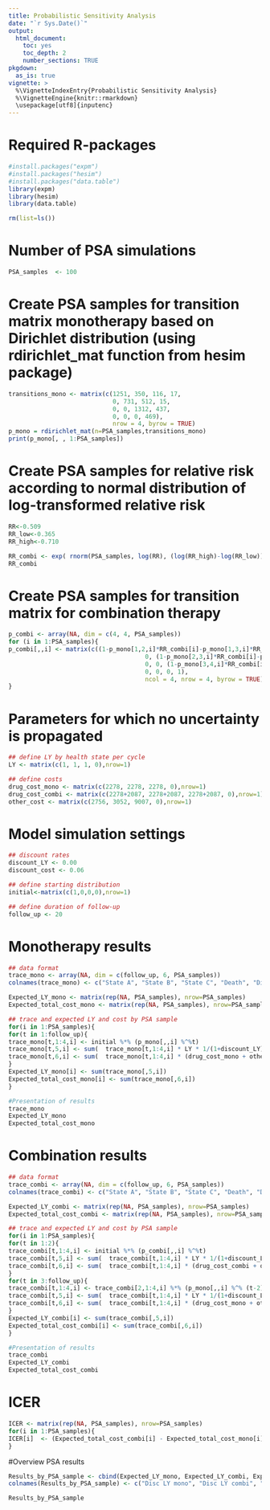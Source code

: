 ```yaml
---
title: Probabilistic Sensitivity Analysis  
date: "`r Sys.Date()`"
output: 
  html_document:
    toc: yes
    toc_depth: 2
    number_sections: TRUE
pkgdown:
  as_is: true
vignette: >
  %\VignetteIndexEntry{Probabilistic Sensitivity Analysis}
  %\VignetteEngine{knitr::rmarkdown}
  \usepackage[utf8]{inputenc}
---
```


# Required R-packages 
```r
#install.packages("expm")
#install.packages("hesim")
#install.packages("data.table")
library(expm)
library(hesim)
library(data.table)

rm(list=ls())
```


# Number of PSA simulations
```r
PSA_samples  <- 100
```

# Create PSA samples for transition matrix monotherapy based on Dirichlet distribution (using rdirichlet_mat function from hesim package)
```r
transitions_mono <- matrix(c(1251, 350, 116, 17,
                             0, 731, 512, 15,
                             0, 0, 1312, 437,
                             0, 0, 0, 469),
                             nrow = 4, byrow = TRUE)
p_mono = rdirichlet_mat(n=PSA_samples,transitions_mono)
print(p_mono[, , 1:PSA_samples])
```

# Create PSA samples for relative risk according to normal distribution of log-transformed relative risk
```r
RR<-0.509
RR_low<-0.365
RR_high<-0.710

RR_combi <- exp( rnorm(PSA_samples, log(RR), (log(RR_high)-log(RR_low))/3.92 )   )
RR_combi
```

# Create PSA samples for transition matrix for combination therapy
```r
p_combi <- array(NA, dim = c(4, 4, PSA_samples))
for (i in 1:PSA_samples){ 
p_combi[,,i] <- matrix(c((1-p_mono[1,2,i]*RR_combi[i]-p_mono[1,3,i]*RR_combi[i]-p_mono[1,4,i]*RR_combi[i]), p_mono[1,2,i]*RR_combi[i], p_mono[1,3,i]*RR_combi[i], p_mono[1,4,i]*RR_combi[i],
                                      0, (1-p_mono[2,3,i]*RR_combi[i]-p_mono[2,4,i]*RR_combi[i]), p_mono[2,3,i]*RR_combi[i], p_mono[2,4,i]*RR_combi[i],
                                      0, 0, (1-p_mono[3,4,i]*RR_combi[i]), p_mono[3,4,i]*RR_combi[i],
                                      0, 0, 0, 1),
                                      ncol = 4, nrow = 4, byrow = TRUE)
}
```

# Parameters for which no uncertainty is propagated
```r
## define LY by health state per cycle
LY <- matrix(c(1, 1, 1, 0),nrow=1)

## define costs 
drug_cost_mono <- matrix(c(2278, 2278, 2278, 0),nrow=1)
drug_cost_combi <- matrix(c(2278+2087, 2278+2087, 2278+2087, 0),nrow=1)
other_cost <- matrix(c(2756, 3052, 9007, 0),nrow=1)
```

# Model simulation settings
```r
## discount rates
discount_LY <- 0.00
discount_cost <- 0.06

## define starting distribution
initial<-matrix(c(1,0,0,0),nrow=1)

## define duration of follow-up
follow_up <- 20
```


# Monotherapy results
```r
## data format
trace_mono <- array(NA, dim = c(follow_up, 6, PSA_samples))
colnames(trace_mono) <- c("State A", "State B", "State C", "Death", "Disc LY", "Disc cost")

Expected_LY_mono <- matrix(rep(NA, PSA_samples), nrow=PSA_samples)
Expected_total_cost_mono <- matrix(rep(NA, PSA_samples), nrow=PSA_samples)

## trace and expected LY and cost by PSA sample
for(i in 1:PSA_samples){
for(t in 1:follow_up){
trace_mono[t,1:4,i] <- initial %*% (p_mono[,,i] %^%t)
trace_mono[t,5,i] <- sum(  trace_mono[t,1:4,i] * LY * 1/(1+discount_LY)^t  )
trace_mono[t,6,i] <- sum(  trace_mono[t,1:4,i] * (drug_cost_mono + other_cost) * 1/(1+discount_cost)^t  )
}
Expected_LY_mono[i] <- sum(trace_mono[,5,i])
Expected_total_cost_mono[i] <- sum(trace_mono[,6,i])
}

#Presentation of results
trace_mono
Expected_LY_mono
Expected_total_cost_mono
```


# Combination results
```r
## data format
trace_combi <- array(NA, dim = c(follow_up, 6, PSA_samples))
colnames(trace_combi) <- c("State A", "State B", "State C", "Death", "Disc LY", "Disc cost")

Expected_LY_combi <- matrix(rep(NA, PSA_samples), nrow=PSA_samples)
Expected_total_cost_combi <- matrix(rep(NA, PSA_samples), nrow=PSA_samples)

## trace and expected LY and cost by PSA sample
for(i in 1:PSA_samples){
for(t in 1:2){
trace_combi[t,1:4,i] <- initial %*% (p_combi[,,i] %^%t)
trace_combi[t,5,i] <- sum(  trace_combi[t,1:4,i] * LY * 1/(1+discount_LY)^t  )
trace_combi[t,6,i] <- sum(  trace_combi[t,1:4,i] * (drug_cost_combi + other_cost) * 1/(1+discount_cost)^t  )
}
for(t in 3:follow_up){
trace_combi[t,1:4,i] <- trace_combi[2,1:4,i] %*% (p_mono[,,i] %^% (t-2))
trace_combi[t,5,i] <- sum(  trace_combi[t,1:4,i] * LY * 1/(1+discount_LY)^t  )
trace_combi[t,6,i] <- sum(  trace_combi[t,1:4,i] * (drug_cost_mono + other_cost) * 1/(1+discount_cost)^t  )
}
Expected_LY_combi[i] <- sum(trace_combi[,5,i])
Expected_total_cost_combi[i] <- sum(trace_combi[,6,i])
}

#Presentation of results
trace_combi
Expected_LY_combi
Expected_total_cost_combi
```

# ICER
```r
ICER <- matrix(rep(NA, PSA_samples), nrow=PSA_samples)
for(i in 1:PSA_samples){
ICER[i]  <- (Expected_total_cost_combi[i] - Expected_total_cost_mono[i]) / (Expected_LY_combi[i] - Expected_LY_mono[i])
}
```

#Overview PSA results
```r
Results_by_PSA_sample <- cbind(Expected_LY_mono, Expected_LY_combi, Expected_total_cost_mono, Expected_total_cost_combi, ICER)
colnames(Results_by_PSA_sample) <- c("Disc LY mono", "Disc LY combi", "Disc cost mono", "Disc cost combi", "ICER")

Results_by_PSA_sample
```
